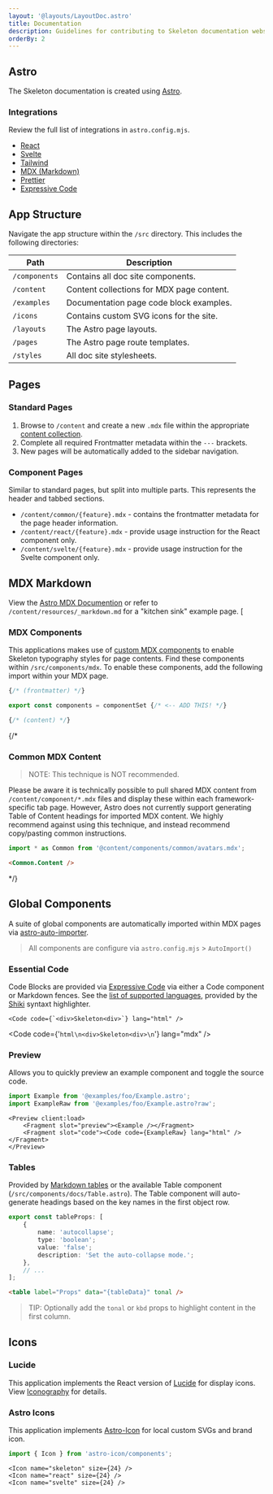 ```yaml
---
layout: '@layouts/LayoutDoc.astro'
title: Documentation
description: Guidelines for contributing to Skeleton documentation website.
orderBy: 2
---
```



## Astro

The Skeleton documentation is created using [Astro](https://astro.build/).

### Integrations

Review the full list of integrations in `astro.config.mjs`.

- [React](https://docs.astro.build/en/guides/integrations-guide/react/)
- [Svelte](https://docs.astro.build/en/guides/integrations-guide/svelte/)
- [Tailwind](https://docs.astro.build/en/guides/integrations-guide/tailwind/)
- [MDX (Markdown)](https://docs.astro.build/en/guides/markdown-content/)
- [Prettier](https://docs.astro.build/en/editor-setup/#prettier)
- [Expressive Code](https://expressive-code.com/)

## App Structure

Navigate the app structure within the `/src` directory. This includes the following directories:

| Path          | Description                               |
| ------------- | ----------------------------------------- |
| `/components` | Contains all doc site components.         |
| `/content`    | Content collections for MDX page content. |
| `/examples`   | Documentation page code block examples.   |
| `/icons`      | Contains custom SVG icons for the site.   |
| `/layouts`    | The Astro page layouts.                   |
| `/pages`      | The Astro page route templates.           |
| `/styles`     | All doc site stylesheets.                 |

## Pages

### Standard Pages

1. Browse to `/content` and create a new `.mdx` file within the appropriate [content collection](https://docs.astro.build/en/guides/content-collections/).
2. Complete all required Frontmatter metadata within the `---` brackets.
3. New pages will be automatically added to the sidebar navigation.

### Component Pages

Similar to standard pages, but split into multiple parts. This represents the header and tabbed sections.

* `/content/common/{feature}.mdx` - contains the frontmatter metadata for the page header information.
* `/content/react/{feature}.mdx` - provide usage instruction for the React component only.
* `/content/svelte/{feature}.mdx` - provide usage instruction for the Svelte component only.

## MDX Markdown

View the [Astro MDX Documention](https://docs.astro.build/en/guides/markdown-content/) or refer to `/content/resources/_markdown.md` for a "kitchen sink" example page. [

### MDX Components

This applications makes use of [custom MDX components](https://mdxjs.com/table-of-components/) to enable Skeleton typography styles for page contents. Find these components within `/src/components/mdx`. To enable these components, add the following import within your MDX page.

```ts
{/* (frontmatter) */}

export const components = componentSet {/* <-- ADD THIS! */}

{/* (content) */}
```

{/*
### Common MDX Content

> NOTE: This technique is NOT recommended.

Please be aware it is technically possible to pull shared MDX content from `/content/component/*.mdx` files and display these within each framework-specific tab page. However, Astro does not currently support generating Table of Content headings for imported MDX content. We highly recommend against using this technique, and instead recommend copy/pasting common instructions.

```ts
import * as Common from '@content/components/common/avatars.mdx';
```
```html
<Common.Content />
```
*/}

## Global Components

A suite of global components are automatically imported within MDX pages via [astro-auto-importer](https://github.com/delucis/astro-auto-import/tree/main/packages/astro-auto-import).

> All components are configure via `astro.config.mjs` > `AutoImport()`

### Essential Code

Code Blocks are provided via [Expressive Code](https://expressive-code.com/) via either a Code component or Markdown fences. See the [list of supported languages](https://github.com/shikijs/textmate-grammars-themes/blob/main/packages/tm-grammars/README.md), provided by the [Shiki](https://shiki.matsu.io/) syntaxt highlighter.

```tsx
<Code code={`<div>Skeleton<div>`} lang="html" />
```

<Code code={'```html\n<div>Skeleton<div>\n```'} lang="mdx" />

### Preview

Allows you to quickly preview an example component and toggle the source code.

```ts
import Example from '@examples/foo/Example.astro';
import ExampleRaw from '@examples/foo/Example.astro?raw';
```

```astro
<Preview client:load>
	<Fragment slot="preview"><Example /></Fragment>
	<Fragment slot="code"><Code code={ExampleRaw} lang="html" /></Fragment>
</Preview>
```

### Tables

Provided by [Markdown tables](https://www.tablesgenerator.com/markdown_tables) or the available Table component (`/src/components/docs/Table.astro`). The Table component will auto-generate headings based on the key names in the first object row.

```ts
export const tableProps: [
	{
		name: 'autocollapse';
		type: 'boolean';
		value: 'false';
		description: 'Set the auto-collapse mode.';
	},
	// ...
];
```

```html
<table label="Props" data="{tableData}" tonal />
```

> TIP: Optionally add the `tonal` or `kbd` props to highlight content in the first column.

## Icons

### Lucide

This application implements the React version of [Lucide](https://lucide.dev/) for display icons. View [Iconography](/design/iconography) for details.

### Astro Icons

This application implements [Astro-Icon](https://www.astroicon.dev/) for local custom SVGs and brand icon.

```ts
import { Icon } from 'astro-icon/components';
```
```tsx
<Icon name="skeleton" size={24} />
<Icon name="react" size={24} />
<Icon name="svelte" size={24} />
```

